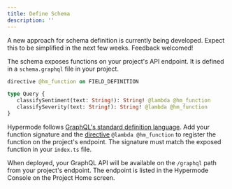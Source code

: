 ```yaml
---
title: Define Schema
description: ''
---
```


<Warning>A new approach for schema definition is currently being developed. Expect this to be simplified in the next few weeks. Feedback welcomed!</Warning>

The schema exposes functions on your project's API endpoint. It is defined in a `schema.graphql` file in your project.

```graphql schema.graphql
directive @hm_function on FIELD_DEFINITION

type Query {
   classifySentiment(text: String!): String! @lambda @hm_function
   classifySeverity(text: String!): String! @lambda @hm_function
}
```

Hypermode follows [GraphQL's standard definition language](https://graphql.org/learn/schema/). Add your function signature and the [directive](https://graphql.org/learn/queries/#directives) `@lambda @hm_function` to register the function on the project's endpoint. The signature must match the exposed function in your `index.ts` file.

When deployed, your GraphQL API will be available on the `/graphql` path from your project's endpoint. The endpoint is listed in the Hypermode Console on the Project Home screen.